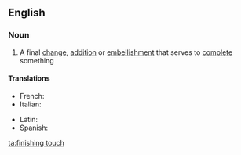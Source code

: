 ==English==

===Noun===
{{en-noun|sg=[[finishing]] [[touch]]|es}}

# A final [[change]], [[addition]] or [[embellishment]] that serves to [[complete]] something

====Translations====
{{top}}
* French: {{t-|fr|touche finale|f}}
* Italian: {{t-|it|rifinitura|f}}
{{mid}}
* Latin: {{t|la|manus suprema|f|alt=manus suprēma}}
* Spanish: {{t-|es|último toque|m}}
{{bottom}}

[[ta:finishing touch]]